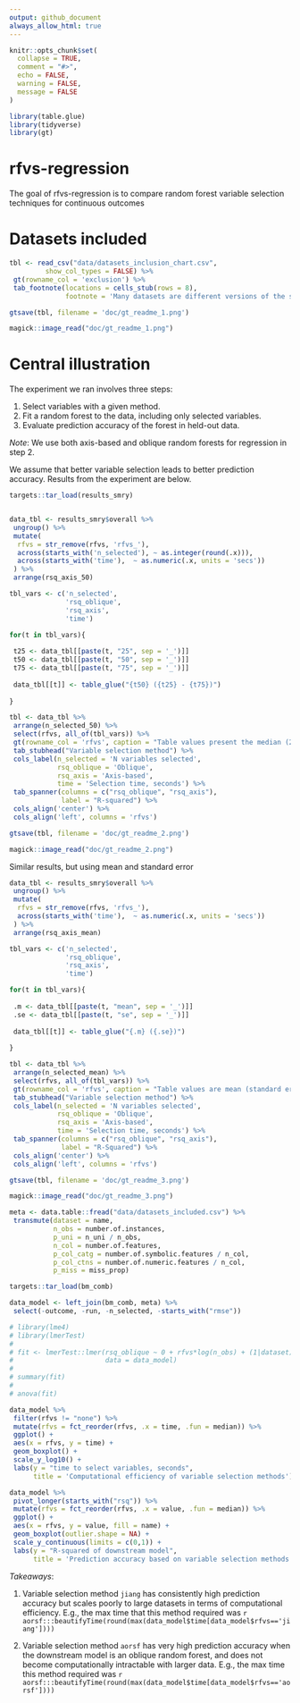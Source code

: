 ```yaml
---
output: github_document
always_allow_html: true
---
```


<!-- README.md is generated from README.Rmd. Please edit that file -->

```r
knitr::opts_chunk$set(
  collapse = TRUE,
  comment = "#>",
  echo = FALSE,
  warning = FALSE,
  message = FALSE
)

library(table.glue)
library(tidyverse)
library(gt)

```

# rfvs-regression

<!-- badges: start -->
<!-- badges: end -->

The goal of rfvs-regression is to compare random forest variable selection techniques for continuous outcomes

# Datasets included

```r

tbl <- read_csv("data/datasets_inclusion_chart.csv", 
         show_col_types = FALSE) %>% 
 gt(rowname_col = 'exclusion') %>% 
 tab_footnote(locations = cells_stub(rows = 8), 
              footnote = 'Many datasets are different versions of the same data')

gtsave(tbl, filename = 'doc/gt_readme_1.png')

magick::image_read("doc/gt_readme_1.png")

```

# Central illustration

The experiment we ran involves three steps:

1. Select variables with a given method.
1. Fit a random forest to the data, including only selected variables.
1. Evaluate prediction accuracy of the forest in held-out data.

*Note*: We use both axis-based and oblique random forests for regression in step 2. 

We assume that better variable selection leads to better prediction accuracy. Results from the experiment are below.

```r

targets::tar_load(results_smry)


data_tbl <- results_smry$overall %>% 
 ungroup() %>% 
 mutate(
  rfvs = str_remove(rfvs, 'rfvs_'),
  across(starts_with('n_selected'), ~ as.integer(round(.x))),
  across(starts_with('time'),  ~ as.numeric(.x, units = 'secs'))
 ) %>% 
 arrange(rsq_axis_50)

tbl_vars <- c('n_selected',
              'rsq_oblique', 
              'rsq_axis',
              'time')

for(t in tbl_vars){
 
 t25 <- data_tbl[[paste(t, "25", sep = '_')]]
 t50 <- data_tbl[[paste(t, "50", sep = '_')]]
 t75 <- data_tbl[[paste(t, "75", sep = '_')]]
 
 data_tbl[[t]] <- table_glue("{t50} ({t25} - {t75})")
 
}

tbl <- data_tbl %>% 
 arrange(n_selected_50) %>% 
 select(rfvs, all_of(tbl_vars)) %>% 
 gt(rowname_col = 'rfvs', caption = "Table values present the median (25th percentile, 75th percentile).") %>% 
 tab_stubhead("Variable selection method") %>% 
 cols_label(n_selected = 'N variables selected',
            rsq_oblique = 'Oblique',
            rsq_axis = 'Axis-based',
            time = 'Selection time, seconds') %>% 
 tab_spanner(columns = c("rsq_oblique", "rsq_axis"), 
             label = "R-squared") %>% 
 cols_align('center') %>% 
 cols_align('left', columns = 'rfvs')

gtsave(tbl, filename = 'doc/gt_readme_2.png')

magick::image_read("doc/gt_readme_2.png")

```


Similar results, but using mean and standard error

```r

data_tbl <- results_smry$overall %>% 
 ungroup() %>% 
 mutate(
  rfvs = str_remove(rfvs, 'rfvs_'),
  across(starts_with('time'),  ~ as.numeric(.x, units = 'secs'))
 ) %>% 
 arrange(rsq_axis_mean)

tbl_vars <- c('n_selected',
              'rsq_oblique', 
              'rsq_axis',
              'time')

for(t in tbl_vars){
 
 .m <- data_tbl[[paste(t, "mean", sep = '_')]]
 .se <- data_tbl[[paste(t, "se", sep = '_')]]
 
 data_tbl[[t]] <- table_glue("{.m} ({.se})")
 
}

tbl <- data_tbl %>% 
 arrange(n_selected_mean) %>% 
 select(rfvs, all_of(tbl_vars)) %>% 
 gt(rowname_col = 'rfvs', caption = "Table values are mean (standard error).") %>% 
 tab_stubhead("Variable selection method") %>% 
 cols_label(n_selected = 'N variables selected',
            rsq_oblique = 'Oblique',
            rsq_axis = 'Axis-based',
            time = 'Selection time, seconds') %>% 
 tab_spanner(columns = c("rsq_oblique", "rsq_axis"), 
             label = "R-Squared") %>% 
 cols_align('center') %>% 
 cols_align('left', columns = 'rfvs')

gtsave(tbl, filename = 'doc/gt_readme_3.png')

magick::image_read("doc/gt_readme_3.png")

```


```r

meta <- data.table::fread("data/datasets_included.csv") %>% 
 transmute(dataset = name, 
           n_obs = number.of.instances,
           p_uni = n_uni / n_obs, 
           n_col = number.of.features, 
           p_col_catg = number.of.symbolic.features / n_col,
           p_col_ctns = number.of.numeric.features / n_col,
           p_miss = miss_prop)

targets::tar_load(bm_comb)

data_model <- left_join(bm_comb, meta) %>% 
 select(-outcome, -run, -n_selected, -starts_with("rmse"))

# library(lme4)
# library(lmerTest)
# 
# fit <- lmerTest::lmer(rsq_oblique ~ 0 + rfvs*log(n_obs) + (1|dataset), 
#                       data = data_model)
# 
# summary(fit)
# 
# anova(fit)

data_model %>% 
 filter(rfvs != "none") %>% 
 mutate(rfvs = fct_reorder(rfvs, .x = time, .fun = median)) %>% 
 ggplot() + 
 aes(x = rfvs, y = time) + 
 geom_boxplot() + 
 scale_y_log10() + 
 labs(y = "time to select variables, seconds",
      title = 'Computational efficiency of variable selection methods')

```



```r

data_model %>%
 pivot_longer(starts_with("rsq")) %>% 
 mutate(rfvs = fct_reorder(rfvs, .x = value, .fun = median)) %>% 
 ggplot() + 
 aes(x = rfvs, y = value, fill = name) + 
 geom_boxplot(outlier.shape = NA) + 
 scale_y_continuous(limits = c(0,1)) +
 labs(y = "R-squared of downstream model",
      title = 'Prediction accuracy based on variable selection methods')

```


*Takeaways*: 

1. Variable selection method `jiang` has consistently high prediction accuracy but scales poorly to large datasets in terms of computational efficiency. E.g., the max time that this method required was `r aorsf:::beautifyTime(round(max(data_model$time[data_model$rfvs=='jiang'])))`

1. Variable selection method `aorsf` has very high prediction accuracy when the downstream model is an oblique random forest, and does not become computationally intractable with larger data. E.g., the max time this method required was `r aorsf:::beautifyTime(round(max(data_model$time[data_model$rfvs=='aorsf'])))`
